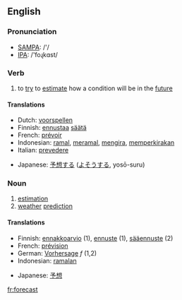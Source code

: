 ==English==
=== Pronunciation ===
*[[w:SAMPA|SAMPA]]: /'/
*[[w:IPA|IPA]]: /'foɻkɑst/

=== Verb ===
{{irregverb|'''to forecast'''|'''[[forecasts]]'''|'''[[forecast]]'''|'''[[forecast]]'''|'''[[forecasting]]'''}}

# to [[try]] to [[estimate]] how a condition will be in the [[future]]

==== Translations ====
{{top}}
*Dutch: [[voorspellen]]
*Finnish: [[ennustaa]] [[sää]]tä
*French: [[prévoir]]
*Indonesian: [[ramal]], [[ramal|meramal]], [[kira|mengira]], [[kira|memperkirakan]]
*Italian: [[prevedere]]
{{mid}}
*Japanese: [[予想]]する ([[よそう]]する, yosō-suru)
{{bottom}}

===Noun===
{{en-noun|forecast|forecasts}}

# [[estimation]]
# [[weather]] [[prediction]]

====Translations====
{{top}}
*Finnish: [[ennakkoarvio]] (1), [[ennuste]] (1), [[sääennuste]] (2)
*French: [[prévision]]
*German: [[Vorhersage]] ''f'' (1,2)
*Indonesian: [[ramal|ramalan]]
{{mid}}
*Japanese: [[予想]]
{{bottom}}

[[fr:forecast]]